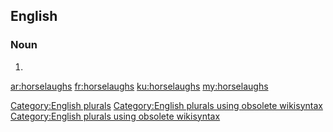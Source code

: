 ==English==

===Noun===
{{head|en}}

# {{plural of|horselaugh}}

[[Category:English plurals]][[Category:English plurals using obsolete wikisyntax]][[Category:English plurals using obsolete wikisyntax]]

[[ar:horselaughs]]
[[fr:horselaughs]]
[[ku:horselaughs]]
[[my:horselaughs]]